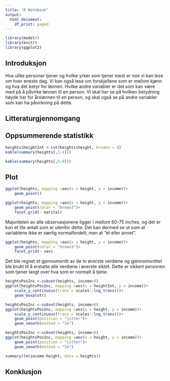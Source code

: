 ```yaml
---
title: "R Notebook"
output:
  html_document:
    df_print: paged
---
```

```r
library(modelr)
library(knitr)
library(ggplot2)
```


## Introduksjon 

Hva ulike personer tjener og hvilke yrker som tjener mest er noe vi kan lese om hver eneste dag. Vi kan også lese om forskjellene som er mellom kjønn og hva det betyr for lønnen. Hvilke andre variabler er det som kan være med på å påvirke lønnen til en person. Vi skal her se på hvilken betydning høyde har for årslønnen til en person, og skal også se på andre variabler som kan ha påvirkning på dette. 

## Litteraturgjennomgang 


## Oppsummerende statistikk

```r
heights$heightInt <-cut(heights$height, breaks = 8)
kable(summary(heights[,1:4]))
```

```r
kable(summary(heights[,5:9]))
```

## Plot
```r
ggplot(heights, mapping =aes(x = height, y = income))+
    geom_point()
```
```r
ggplot(heights, mapping =aes(x = height, y = income))+
    geom_point(color = "brown3")+
    facet_grid(~ marital)
```

Majoriteten av alle observasjonene ligger i mellom 60-75 inches, og det er kun et lite antall som er utenfor dette. Det kan dermed se ut som at variablene ikke er særlig normalfordelt, men at "et eller annet".

```r
ggplot(heights, mapping =aes(x = height, y = income))+
    geom_point(color = "brown3")+
    facet_grid(~ sex)
```

Det ble regnet et gjennomsnitt av de to øverste verdiene og gjennomsnittet ble brukt til å erstatte alle verdiene i øverste siktet. Dette er sikkert personen som tjener langt over hva som er normalt å tjene. 

```r
heightsPosInc <-subset(heights, income>0)
ggplot(heightsPosInc, mapping =aes(x = heightInt, y = income))+
    scale_y_continuous(trans = scales::log_trans())+
    geom_boxplot()
```

```r
heightsPosInc <-subset(heights, income>0)
ggplot(heightsPosInc, mapping =aes(x = height, y = income))+
    scale_y_continuous(trans = scales::log_trans())+
    geom_point(position = "jitter")+
    geom_smooth(method = "lm")
```

```r
heightsPosInc <-subset(heights, income>0)
ggplot(heightsPosInc, mapping =aes(x = height, y = income))+
    geom_point(position = "jitter")+
    geom_smooth(method = "lm")
```


```r
summary(lm(income~height, data = heights))
```
 
## Konklusjon
